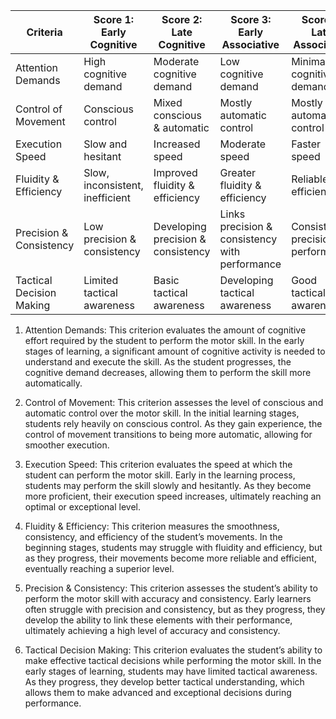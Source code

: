 | **Criteria**             | **Score 1: Early Cognitive**    | **Score 2: Late Cognitive**        | **Score 3: Early Associative**                 | **Score 4: Late Associative**      | **Score 5: Early Autonomous**    | **Score 6: Late Autonomous**     |
|--------------------------|---------------------------------|------------------------------------|------------------------------------------------|------------------------------------|----------------------------------|----------------------------------|
| Attention Demands        | High cognitive demand           | Moderate cognitive demand          | Low cognitive demand                           | Minimal cognitive demand           | Minimal cognitive demand         | Minimal cognitive demand         |
| Control of Movement      | Conscious control               | Mixed conscious & automatic        | Mostly automatic control                       | Mostly automatic control           | Automatic control                | Automatic control                |
| Execution Speed          | Slow and hesitant               | Increased speed                    | Moderate speed                                 | Faster speed                       | Optimal speed                    | Exceptional speed                |
| Fluidity & Efficiency    | Slow, inconsistent, inefficient | Improved fluidity & efficiency     | Greater fluidity & efficiency                  | Reliable, efficient                | Highly efficient                 | Superior efficiency              |
| Precision & Consistency  | Low precision & consistency     | Developing precision & consistency | Links precision & consistency with performance | Consistent precision & performance | Accurate precision & performance | Superior precision & performance |
| Tactical Decision Making | Limited tactical awareness      | Basic tactical awareness           | Developing tactical awareness                  | Good tactical awareness            | Advanced tactical awareness      | Exceptional tactical awareness   |

1.  Attention Demands: This criterion evaluates the amount of cognitive effort required by the student to perform the motor skill. In the early stages of learning, a significant amount of cognitive activity is needed to understand and execute the skill. As the student progresses, the cognitive demand decreases, allowing them to perform the skill more automatically.

2.  Control of Movement: This criterion assesses the level of conscious and automatic control over the motor skill. In the initial learning stages, students rely heavily on conscious control. As they gain experience, the control of movement transitions to being more automatic, allowing for smoother execution.

3.  Execution Speed: This criterion evaluates the speed at which the student can perform the motor skill. Early in the learning process, students may perform the skill slowly and hesitantly. As they become more proficient, their execution speed increases, ultimately reaching an optimal or exceptional level.

4.  Fluidity & Efficiency: This criterion measures the smoothness, consistency, and efficiency of the student's movements. In the beginning stages, students may struggle with fluidity and efficiency, but as they progress, their movements become more reliable and efficient, eventually reaching a superior level.

5.  Precision & Consistency: This criterion assesses the student's ability to perform the motor skill with accuracy and consistency. Early learners often struggle with precision and consistency, but as they progress, they develop the ability to link these elements with their performance, ultimately achieving a high level of accuracy and consistency.

6.  Tactical Decision Making: This criterion evaluates the student's ability to make effective tactical decisions while performing the motor skill. In the early stages of learning, students may have limited tactical awareness. As they progress, they develop better tactical understanding, which allows them to make advanced and exceptional decisions during performance.
